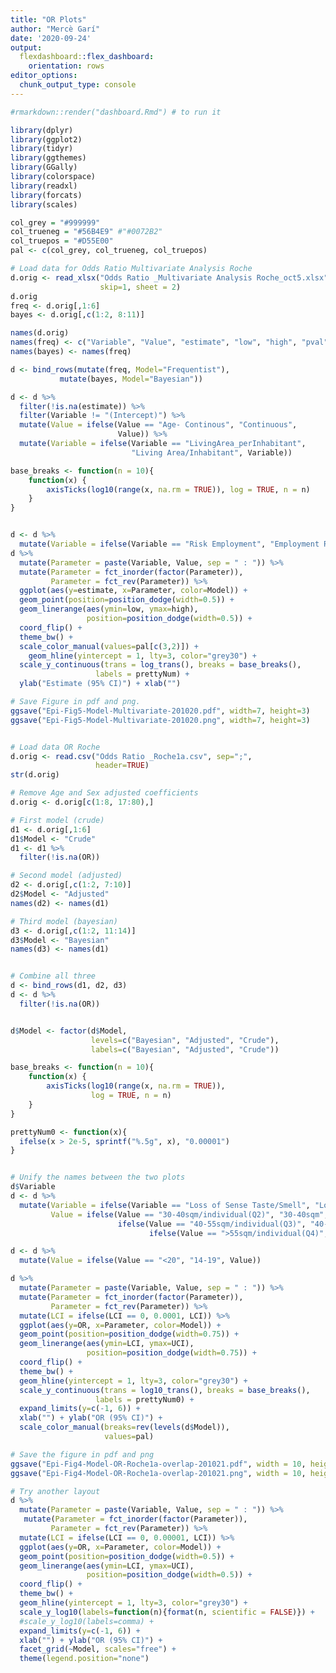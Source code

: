 ```yaml
---
title: "OR Plots"
author: "Mercè Garí"
date: '2020-09-24'
output:
  flexdashboard::flex_dashboard:
    orientation: rows
editor_options: 
  chunk_output_type: console
---
```


```r
#rmarkdown::render("dashboard.Rmd") # to run it

library(dplyr)
library(ggplot2)
library(tidyr)
library(ggthemes)
library(GGally)
library(colorspace)
library(readxl)
library(forcats)
library(scales)

col_grey = "#999999"
col_trueneg = "#56B4E9" #"#0072B2"
col_truepos = "#D55E00"
pal <- c(col_grey, col_trueneg, col_truepos)

# Load data for Odds Ratio Multivariate Analysis Roche
d.orig <- read_xlsx("Odds Ratio _Multivariate Analysis Roche_oct5.xlsx",
                    skip=1, sheet = 2)
d.orig
freq <- d.orig[,1:6]
bayes <- d.orig[,c(1:2, 8:11)]

names(d.orig)
names(freq) <- c("Variable", "Value", "estimate", "low", "high", "pval")
names(bayes) <- names(freq)

d <- bind_rows(mutate(freq, Model="Frequentist"),
           mutate(bayes, Model="Bayesian"))

d <- d %>%
  filter(!is.na(estimate)) %>%
  filter(Variable != "(Intercept)") %>%
  mutate(Value = ifelse(Value == "Age- Continous", "Continuous",
                        Value)) %>%
  mutate(Variable = ifelse(Variable == "LivingArea_perInhabitant",
                           "Living Area/Inhabitant", Variable))

base_breaks <- function(n = 10){
    function(x) {
        axisTicks(log10(range(x, na.rm = TRUE)), log = TRUE, n = n)
    }
}


d <- d %>%
  mutate(Variable = ifelse(Variable == "Risk Employment", "Employment Risk", Variable))
d %>%
  mutate(Parameter = paste(Variable, Value, sep = " : ")) %>%
  mutate(Parameter = fct_inorder(factor(Parameter)),
         Parameter = fct_rev(Parameter)) %>%
  ggplot(aes(y=estimate, x=Parameter, color=Model)) +
  geom_point(position=position_dodge(width=0.5)) +
  geom_linerange(aes(ymin=low, ymax=high), 
                 position=position_dodge(width=0.5)) +
  coord_flip() +
  theme_bw() +
  scale_color_manual(values=pal[c(3,2)]) +
    geom_hline(yintercept = 1, lty=3, color="grey30") +
  scale_y_continuous(trans = log_trans(), breaks = base_breaks(),
                   labels = prettyNum) + 
  ylab("Estimate (95% CI)") + xlab("")

# Save Figure in pdf and png.
ggsave("Epi-Fig5-Model-Multivariate-201020.pdf", width=7, height=3)
ggsave("Epi-Fig5-Model-Multivariate-201020.png", width=7, height=3)


# Load data OR Roche
d.orig <- read.csv("Odds Ratio _Roche1a.csv", sep=";",
                   header=TRUE)
str(d.orig)

# Remove Age and Sex adjusted coefficients
d.orig <- d.orig[c(1:8, 17:80),]

# First model (crude)
d1 <- d.orig[,1:6]
d1$Model <- "Crude"
d1 <- d1 %>%
  filter(!is.na(OR))

# Second model (adjusted)
d2 <- d.orig[,c(1:2, 7:10)]
d2$Model <- "Adjusted"
names(d2) <- names(d1)

# Third model (bayesian)
d3 <- d.orig[,c(1:2, 11:14)]
d3$Model <- "Bayesian"
names(d3) <- names(d1)


# Combine all three
d <- bind_rows(d1, d2, d3) 
d <- d %>%
  filter(!is.na(OR))


d$Model <- factor(d$Model, 
                  levels=c("Bayesian", "Adjusted", "Crude"),
                  labels=c("Bayesian", "Adjusted", "Crude"))

base_breaks <- function(n = 10){
    function(x) {
        axisTicks(log10(range(x, na.rm = TRUE)), 
                  log = TRUE, n = n)
    }
}

prettyNum0 <- function(x){
  ifelse(x > 2e-5, sprintf("%.5g", x), "0.00001")
}


# Unify the names between the two plots
d$Variable  
d <- d %>%
  mutate(Variable = ifelse(Variable == "Loss of Sense Taste/Smell", "Loss of Sense (smell+taste)", Variable),
         Value = ifelse(Value == "30-40sqm/individual(Q2)", "30-40sqm",
                        ifelse(Value == "40-55sqm/individual(Q3)", "40-55sqm",
                               ifelse(Value == ">55sqm/individual(Q4)", ">55sqm", Value))))

d <- d %>%
  mutate(Value = ifelse(Value == "<20", "14-19", Value))

d %>%
  mutate(Parameter = paste(Variable, Value, sep = " : ")) %>%
  mutate(Parameter = fct_inorder(factor(Parameter)),
         Parameter = fct_rev(Parameter)) %>%
  mutate(LCI = ifelse(LCI == 0, 0.0001, LCI)) %>%
  ggplot(aes(y=OR, x=Parameter, color=Model)) +
  geom_point(position=position_dodge(width=0.75)) +
  geom_linerange(aes(ymin=LCI, ymax=UCI), 
                 position=position_dodge(width=0.75)) +
  coord_flip() +
  theme_bw() +
  geom_hline(yintercept = 1, lty=3, color="grey30") +
  scale_y_continuous(trans = log10_trans(), breaks = base_breaks(),
                   labels = prettyNum0) + 
  expand_limits(y=c(-1, 6)) +
  xlab("") + ylab("OR (95% CI)") +
  scale_color_manual(breaks=rev(levels(d$Model)),
                     values=pal) 

# Save the figure in pdf and png
ggsave("Epi-Fig4-Model-OR-Roche1a-overlap-201021.pdf", width = 10, height=12)
ggsave("Epi-Fig4-Model-OR-Roche1a-overlap-201021.png", width = 10, height=12)

# Try another layout
d %>%
  mutate(Parameter = paste(Variable, Value, sep = " : ")) %>%
   mutate(Parameter = fct_inorder(factor(Parameter)),
         Parameter = fct_rev(Parameter)) %>%
  mutate(LCI = ifelse(LCI == 0, 0.00001, LCI)) %>%
  ggplot(aes(y=OR, x=Parameter, color=Model)) +
  geom_point(position=position_dodge(width=0.5)) +
  geom_linerange(aes(ymin=LCI, ymax=UCI), 
                 position=position_dodge(width=0.5)) +
  coord_flip() +
  theme_bw() +
  geom_hline(yintercept = 1, lty=3, color="grey30") +
  scale_y_log10(labels=function(n){format(n, scientific = FALSE)}) +
  #scale_y_log10(labels=comma) +
  expand_limits(y=c(-1, 6)) +
  xlab("") + ylab("OR (95% CI)") +
  facet_grid(~Model, scales="free") +
  theme(legend.position="none")

```



